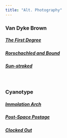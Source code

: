 ```yaml
---
title: "Alt. Photography"
---
```


### Van Dyke Brown

##### [**The First Degree**](print-the-first-degree.html)

##### [**Rorschachled and Bound**](print-rorschachled-and-bound.html)

##### [**Sun-stroked**](print-sun-stroked.html)

<br>

### Cyanotype

##### [**Immolation Arch**](print-immolation-arch.html)

##### [**Post-Space Postage**](print-post-space-postage.html)

##### [**Clocked Out**](print-clocked-out.html)

<br>
